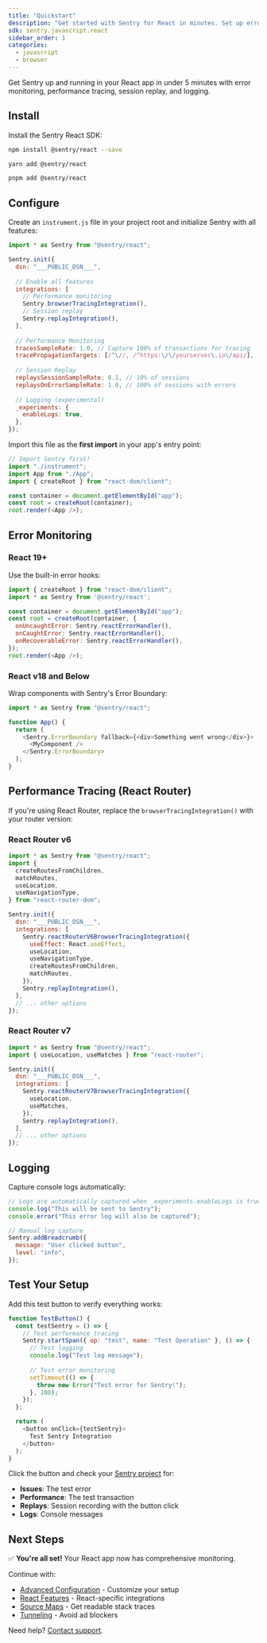 ```yaml
---
title: "Quickstart"
description: "Get started with Sentry for React in minutes. Set up error monitoring, performance tracing, session replay, and logging."
sdk: sentry.javascript.react
sidebar_order: 1
categories:
  - javascript
  - browser
---
```


Get Sentry up and running in your React app in under 5 minutes with error monitoring, performance tracing, session replay, and logging.

## Install

Install the Sentry React SDK:

```bash {tabTitle:npm}
npm install @sentry/react --save
```

```bash {tabTitle:yarn}
yarn add @sentry/react
```

```bash {tabTitle:pnpm}
pnpm add @sentry/react
```

## Configure

Create an `instrument.js` file in your project root and initialize Sentry with all features:

```javascript {filename:instrument.js}
import * as Sentry from "@sentry/react";

Sentry.init({
  dsn: "___PUBLIC_DSN___",
  
  // Enable all features
  integrations: [
    // Performance monitoring
    Sentry.browserTracingIntegration(),
    // Session replay
    Sentry.replayIntegration(),
  ],
  
  // Performance Monitoring
  tracesSampleRate: 1.0, // Capture 100% of transactions for tracing
  tracePropagationTargets: [/^\//, /^https:\/\/yourserver\.io\/api/],
  
  // Session Replay
  replaysSessionSampleRate: 0.1, // 10% of sessions
  replaysOnErrorSampleRate: 1.0, // 100% of sessions with errors
  
  // Logging (experimental)
  _experiments: {
    enableLogs: true,
  },
});
```

Import this file as the **first import** in your app's entry point:

```javascript {filename:index.js}
// Import Sentry first!
import "./instrument";
import App from "./App";
import { createRoot } from "react-dom/client";

const container = document.getElementById("app");
const root = createRoot(container);
root.render(<App />);
```

## Error Monitoring

### React 19+

Use the built-in error hooks:

```javascript {filename:index.js}
import { createRoot } from "react-dom/client";
import * as Sentry from '@sentry/react';

const container = document.getElementById("app");
const root = createRoot(container, {
  onUncaughtError: Sentry.reactErrorHandler(),
  onCaughtError: Sentry.reactErrorHandler(),
  onRecoverableError: Sentry.reactErrorHandler(),
});
root.render(<App />);
```

### React v18 and Below

Wrap components with Sentry's Error Boundary:

```javascript
import * as Sentry from "@sentry/react";

function App() {
  return (
    <Sentry.ErrorBoundary fallback={<div>Something went wrong</div>}>
      <MyComponent />
    </Sentry.ErrorBoundary>
  );
}
```

## Performance Tracing (React Router)

If you're using React Router, replace the `browserTracingIntegration()` with your router version:

### React Router v6

```javascript {filename:instrument.js}
import * as Sentry from "@sentry/react";
import { 
  createRoutesFromChildren,
  matchRoutes,
  useLocation,
  useNavigationType,
} from "react-router-dom";

Sentry.init({
  dsn: "___PUBLIC_DSN___",
  integrations: [
    Sentry.reactRouterV6BrowserTracingIntegration({
      useEffect: React.useEffect,
      useLocation,
      useNavigationType,
      createRoutesFromChildren,
      matchRoutes,
    }),
    Sentry.replayIntegration(),
  ],
  // ... other options
});
```

### React Router v7

```javascript {filename:instrument.js}
import * as Sentry from "@sentry/react";
import { useLocation, useMatches } from "react-router";

Sentry.init({
  dsn: "___PUBLIC_DSN___",
  integrations: [
    Sentry.reactRouterV7BrowserTracingIntegration({
      useLocation,
      useMatches,
    }),
    Sentry.replayIntegration(),
  ],
  // ... other options
});
```

## Logging

Capture console logs automatically:

```javascript
// Logs are automatically captured when _experiments.enableLogs is true
console.log("This will be sent to Sentry");
console.error("This error log will also be captured");

// Manual log capture
Sentry.addBreadcrumb({
  message: "User clicked button",
  level: "info",
});
```

## Test Your Setup

Add this test button to verify everything works:

```javascript
function TestButton() {
  const testSentry = () => {
    // Test performance tracing
    Sentry.startSpan({ op: "test", name: "Test Operation" }, () => {
      // Test logging
      console.log("Test log message");
      
      // Test error monitoring
      setTimeout(() => {
        throw new Error("Test error for Sentry!");
      }, 100);
    });
  };

  return (
    <button onClick={testSentry}>
      Test Sentry Integration
    </button>
  );
}
```

Click the button and check your [Sentry project](https://sentry.io/) for:
- **Issues**: The test error
- **Performance**: The test transaction
- **Replays**: Session recording with the button click
- **Logs**: Console messages

## Next Steps

✅ **You're all set!** Your React app now has comprehensive monitoring.

Continue with:
- [Advanced Configuration](../configuration/) - Customize your setup
- [React Features](../features/) - React-specific integrations
- [Source Maps](../sourcemaps/) - Get readable stack traces
- [Tunneling](../troubleshooting/#using-the-tunnel-option) - Avoid ad blockers

Need help? [Contact support](https://sentry.zendesk.com/hc/en-us/).